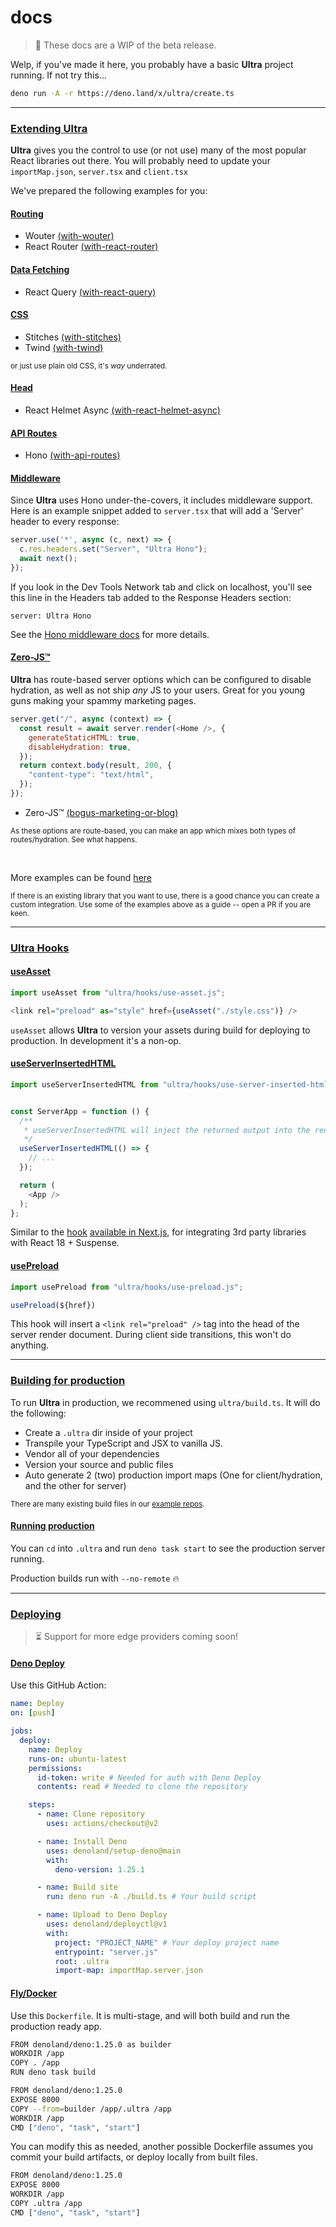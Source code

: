 # docs

> 📝 These docs are a WIP of the beta release.

Welp, if you've made it here, you probably have a basic **Ultra** project
running. If not try this...

```bash
deno run -A -r https://deno.land/x/ultra/create.ts
```

---

### [Extending Ultra](#extending-ultra)

**Ultra** gives you the control to use (or not use) many of the most popular
React libraries out there. You will probably
need to update your `importMap.json`,  `server.tsx` and `client.tsx`

We've prepared the following examples for you:

#### [Routing](#routing)

- Wouter [(with-wouter)](https://github.com/exhibitionist-digital/ultra/tree/main/examples/with-wouter)
- React Router [(with-react-router)](https://github.com/exhibitionist-digital/ultra/tree/main/examples/with-react-router)

#### [Data Fetching](#data-fetching)

- React Query [(with-react-query)](https://github.com/exhibitionist-digital/ultra/tree/main/examples/with-react-query)

#### [CSS](#css)

- Stitches [(with-stitches)](https://github.com/exhibitionist-digital/ultra/tree/main/examples/with-stitches)
- Twind [(with-twind)](https://github.com/exhibitionist-digital/ultra/tree/main/examples/with-twind)

<small>or just use plain old CSS, it's _way_ underrated.</small>

#### [Head](#head)

- React Helmet Async [(with-react-helmet-async)](https://github.com/exhibitionist-digital/ultra/tree/main/examples/with-react-helmet-async)

#### [API Routes](#api-routes)

- Hono [(with-api-routes)](https://github.com/exhibitionist-digital/ultra/tree/main/examples/with-api-routes)

#### [Middleware](#middleware)
Since **Ultra** uses Hono under-the-covers, it includes middleware support. Here is an example snippet added to `server.tsx` that will add a 'Server' header to every response:
```js
server.use('*', async (c, next) => {
  c.res.headers.set("Server", "Ultra Hono");
  await next();
});
```
If you look in the Dev Tools Network tab and click on localhost, you'll see this line in the Headers tab added to the Response Headers section:
```
server: Ultra Hono
```
See the [Hono middleware docs](https://honojs.dev/docs/api/middleware/) for more details.

#### [Zero-JS™](#zero-js)

**Ultra** has route-based server options which can be configured to disable hydration, as well as not ship _any_ JS to your users. Great for you young guns making your spammy marketing pages.

```js
server.get("/", async (context) => {
  const result = await server.render(<Home />, {
    generateStaticHTML: true,
    disableHydration: true,
  });
  return context.body(result, 200, {
    "content-type": "text/html",
  });
});
```

- Zero-JS™ [(bogus-marketing-or-blog)](https://github.com/exhibitionist-digital/ultra/tree/main/examples/bogus-marketing-or-blog)

<small>As these options are route-based, you can make an app which mixes both types of routes/hydration. See what happens.</small>

<br/>

More examples can be found [here](https://github.com/exhibitionist-digital/ultra/tree/main/examples)

<small>
  If there is an existing library that you want to use, there is a good chance
  you can create a custom integration. Use some of the examples above as a guide
  -- open a PR if you are keen.
</small>

---

### [Ultra Hooks](#ultra-hooks)

#### [useAsset](#useasset)

```js
import useAsset from "ultra/hooks/use-asset.js";

<link rel="preload" as="style" href={useAsset("./style.css")} />
```

`useAsset` allows **Ultra** to version your assets during build for deploying to production. In development it's a non-op.

#### [useServerInsertedHTML](#useflusheffects)

```js
import useServerInsertedHTML from "ultra/hooks/use-server-inserted-html.js";


const ServerApp = function () {
  /**
   * useServerInsertedHTML will inject the returned output into the rendered stream.
   */
  useServerInsertedHTML(() => {
    // ...
  });

  return (
    <App />
  );
};
```

Similar to the [hook](https://github.com/vercel/next.js/blob/aef60dc581f564b64cfb7667cdca0bd3e3b6e366/packages/next/shared/lib/flush-effects.tsx) [available in Next.js](https://github.com/vercel/next.js/issues/30997), for integrating 3rd party libraries with React 18 + Suspense.

#### [usePreload](#usepreload)

```js
import usePreload from "ultra/hooks/use-preload.js";

usePreload(${href})
```

This hook will insert a `<link rel="preload" />` tag into the head of the server render document. During client side transitions, this won't do anything.

---

### [Building for production](#building-for-production)

To run **Ultra** in production, we recommened using `ultra/build.ts`. It will do the following:

- Create a `.ultra` dir inside of your project
- Transpile your TypeScript and JSX to vanilla JS.
- Vendor all of your dependencies
- Version your source and public files
- Auto generate 2 (two) production import maps (One for client/hydration, and the other for server)

<small>There are many existing build files in our [example repos](https://github.com/exhibitionist-digital/ultra/tree/main/examples).</small>

#### [Running production](#running-production)

You can `cd` into `.ultra` and run `deno task start` to see the production server running.

Production builds run with `--no-remote` 🔥



---

### [Deploying](#deploying)

> ⏳ Support for more edge providers coming soon!

#### [Deno Deploy](#deno-deploy)

Use this GitHub Action:

```yml
name: Deploy
on: [push]

jobs:
  deploy:
    name: Deploy
    runs-on: ubuntu-latest
    permissions:
      id-token: write # Needed for auth with Deno Deploy
      contents: read # Needed to clone the repository

    steps:
      - name: Clone repository
        uses: actions/checkout@v2

      - name: Install Deno
        uses: denoland/setup-deno@main
        with:
          deno-version: 1.25.1

      - name: Build site
        run: deno run -A ./build.ts # Your build script

      - name: Upload to Deno Deploy
        uses: denoland/deployctl@v1
        with:
          project: "PROJECT_NAME" # Your deploy project name
          entrypoint: "server.js"
          root: .ultra
          import-map: importMap.server.json
```

#### [Fly/Docker](#flydocker)

Use this `Dockerfile`. It is multi-stage, and will both build and run the production ready app.

```bash
FROM denoland/deno:1.25.0 as builder
WORKDIR /app
COPY . /app
RUN deno task build

FROM denoland/deno:1.25.0
EXPOSE 8000
COPY --from=builder /app/.ultra /app
WORKDIR /app
CMD ["deno", "task", "start"]
```

You can modify this as needed, another possible Dockerfile assumes you commit your build artifacts, or deploy locally from built files.

```bash
FROM denoland/deno:1.25.0
EXPOSE 8000
WORKDIR /app
COPY .ultra /app
CMD ["deno", "task", "start"]
```

